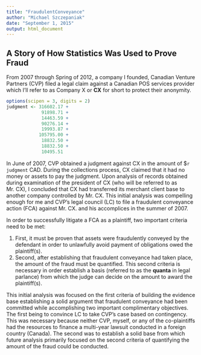 ```yaml
---
title: "FraudulentConveyance"
author: "Michael Szczepaniak"
date: "September 1, 2015"
output: html_document
---
```


## A Story of How Statistics Was Used to Prove Fraud

From 2007 through Spring of 2012, a company I founded, Canadian Venture Partners (CVP) filed a legal claim against a Canadian POS services provider which I'll refer to as Company X or **CX** for short to protect their anonymity.

```r
options(scipen = 3, digits = 2)
judgment <- 316602.17 +
             91898.71 +
             14463.59 +
             90276.14 +
             19993.87 +
            105795.00 +
             18832.50 +
             18832.50 +
             10495.51
```

In June of 2007, CVP obtained a judgment against CX in the amount of $`r judgment` CAD.  During the collections process, CX claimed that it had no money or assets to pay the judgment.  Upon analysis of records obtained during examination of the president of CX (who will be referred to as Mr. CX), I concluded that CX had transferred its merchant client base to another company controlled by Mr. CX.  This initial analysis was compelling enough for me and CVP's legal council (LC) to file a fraudulent conveyance action (FCA) against Mr. CX. and his accomplices in the summer of 2007.

In order to successfully litigate a FCA as a plaintiff, two important criteria need to be met:

1. First, it must be proven that assets were fraudulently conveyed by the defendant in order to unlawfully avoid payment of obligations owed the plaintiff(s).
2. Second, after establishing that fraudulent conveyance had taken place, the amount of the fraud must be quantified.  This second criteria is necessary in order establish a basis (referred to as the **quanta** in legal parlance) from which the judge can decide on the amount to award the plaintiff(s).

This initial analysis was focused on the first criteria of building the evidence base establishing a solid argument that fraudulent conveyance had been committed while accomplishing two important complimentary objectives.  The first being to convince LC to take CVP's case based on contingency.  This was necessary because neither CVP, myself, or any of the co-plaintiffs had the resources to finance a multi-year lawsuit conducted in a foreign country (Canada).  The second was to establish a solid base from which future analysis primarily focused on the second criteria of quantifying the amount of the fraud could be conducted.